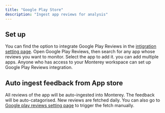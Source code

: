 ```yaml
---
title: "Google Play Store"
description: "Ingest app reviews for analysis"
---
```


## Set up

You can find the option to integrate Google Play Reviews in the [intigration setting page](../https://app.monterey.ai/w/cl5b6pdc45011ebfde64e4qkf/settings/integrations/). Open Google Play Reviews, then search for any app whose reviews you want to monitor. Select the app to add it. you can add multiple apps.
Anyone who has access to your Monterey workspace can set up Google Play Reviews integration. 


## Auto ingest feedback from App store

All reviews of the app will be auto-ingested into Monterey. The feedback will be auto-catagorised. New reviews are fetched daily. You can also go to [Google play reviews setting page](https://app.monterey.ai/w/cl5b6pdc45011ebfde64e4qkf/settings/integrations/google-play-reviews) to trigger the fetch manually. 